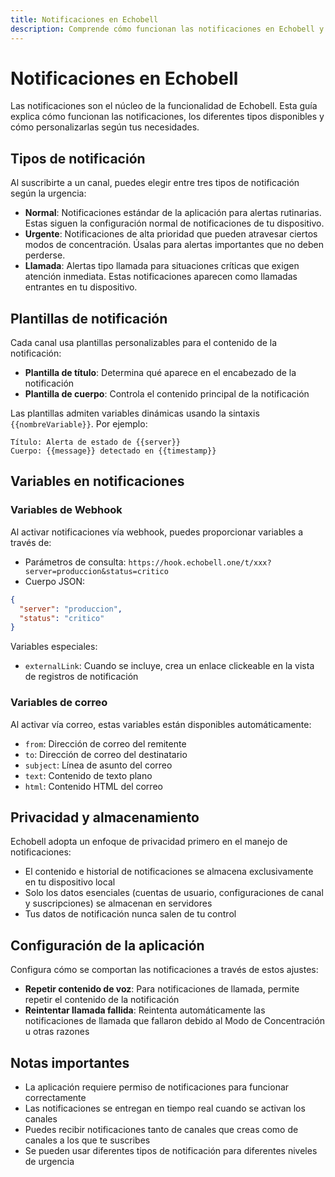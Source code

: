 ```yaml
---
title: Notificaciones en Echobell
description: Comprende cómo funcionan las notificaciones en Echobell y los diferentes tipos disponibles.
---
```


# Notificaciones en Echobell

Las notificaciones son el núcleo de la funcionalidad de Echobell. Esta guía explica cómo funcionan las notificaciones, los diferentes tipos disponibles y cómo personalizarlas según tus necesidades.

## Tipos de notificación

Al suscribirte a un canal, puedes elegir entre tres tipos de notificación según la urgencia:

- **Normal**: Notificaciones estándar de la aplicación para alertas rutinarias. Estas siguen la configuración normal de notificaciones de tu dispositivo.
- **Urgente**: Notificaciones de alta prioridad que pueden atravesar ciertos modos de concentración. Úsalas para alertas importantes que no deben perderse.
- **Llamada**: Alertas tipo llamada para situaciones críticas que exigen atención inmediata. Estas notificaciones aparecen como llamadas entrantes en tu dispositivo.

## Plantillas de notificación

Cada canal usa plantillas personalizables para el contenido de la notificación:

- **Plantilla de título**: Determina qué aparece en el encabezado de la notificación
- **Plantilla de cuerpo**: Controla el contenido principal de la notificación

Las plantillas admiten variables dinámicas usando la sintaxis `{{nombreVariable}}`. Por ejemplo:

```
Título: Alerta de estado de {{server}}
Cuerpo: {{message}} detectado en {{timestamp}}
```

## Variables en notificaciones

### Variables de Webhook

Al activar notificaciones vía webhook, puedes proporcionar variables a través de:

- Parámetros de consulta: `https://hook.echobell.one/t/xxx?server=produccion&status=critico`
- Cuerpo JSON:

```json
{
  "server": "produccion",
  "status": "critico"
}
```

Variables especiales:

- `externalLink`: Cuando se incluye, crea un enlace clickeable en la vista de registros de notificación

### Variables de correo

Al activar vía correo, estas variables están disponibles automáticamente:

- `from`: Dirección de correo del remitente
- `to`: Dirección de correo del destinatario
- `subject`: Línea de asunto del correo
- `text`: Contenido de texto plano
- `html`: Contenido HTML del correo

## Privacidad y almacenamiento

Echobell adopta un enfoque de privacidad primero en el manejo de notificaciones:

- El contenido e historial de notificaciones se almacena exclusivamente en tu dispositivo local
- Solo los datos esenciales (cuentas de usuario, configuraciones de canal y suscripciones) se almacenan en servidores
- Tus datos de notificación nunca salen de tu control

## Configuración de la aplicación

Configura cómo se comportan las notificaciones a través de estos ajustes:

- **Repetir contenido de voz**: Para notificaciones de llamada, permite repetir el contenido de la notificación
- **Reintentar llamada fallida**: Reintenta automáticamente las notificaciones de llamada que fallaron debido al Modo de Concentración u otras razones

## Notas importantes

- La aplicación requiere permiso de notificaciones para funcionar correctamente
- Las notificaciones se entregan en tiempo real cuando se activan los canales
- Puedes recibir notificaciones tanto de canales que creas como de canales a los que te suscribes
- Se pueden usar diferentes tipos de notificación para diferentes niveles de urgencia
